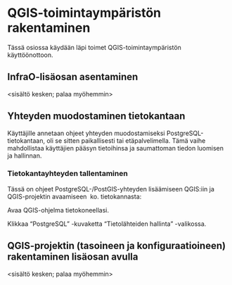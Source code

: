 # QGIS-toimintaympäristön rakentaminen

Tässä osiossa käydään läpi toimet QGIS-toimintaympäristön käyttöönottoon. 

## InfraO-lisäosan asentaminen

\<sisältö kesken; palaa myöhemmin\>

## Yhteyden muodostaminen tietokantaan

Käyttäjille annetaan ohjeet yhteyden muodostamiseksi PostgreSQL-tietokantaan, oli se sitten paikallisesti tai etäpalvelimella. Tämä vaihe mahdollistaa käyttäjien pääsyn tietoihinsa ja saumattoman tiedon luomisen ja hallinnan.

### Tietokantayhteyden tallentaminen

Tässä on ohjeet PostgreSQL-/PostGIS-yhteyden lisäämiseen QGIS:iin ja QGIS-projektin avaamiseen  ko. tietokannasta:

Avaa QGIS-ohjelma tietokoneellasi.

Klikkaa "PostgreSQL" -kuvaketta "Tietolähteiden hallinta" -valikossa.

## QGIS-projektin (tasoineen ja konfiguraatioineen) rakentaminen lisäosan avulla

\<sisältö kesken; palaa myöhemmin\>
